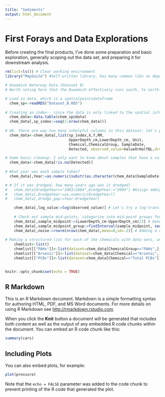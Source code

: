 ```yaml
---
title: "Sediments"
output: html_document
---
```


# First Forays and Data Explorations

Before creating the final products, I've done some preparation and basic exploration, generally scoping out the data set, and preparing it for downstream analysis. 

```r

rm(list=ls()) # Clear working environment
library("MapSuite") #Self-written library, has many common libs as dependencies

# Duwamish Waterway Data (Dataset B)
# Worth noting here that the Duwamish effectively runs south, to north: Upstream is south, towards the harbor is north.

# Load in data, which is a spatialpointsdataframe
  chem_sp<-readRDS("Dataset_B.RDS")
  
# Creating an index-- since the data is only linked to the spatial information via order, we need to make sure it's preserved.
  chem_data<-data.table(chem_sp@data)
  chem_data[,sp_index:=seq(1:nrow(chem_data))]
  
# OK, there are way too many unhelpful columns in this dataset; let's parse it down
  chem_data<-chem_data[,list(sp_index,X,Y,RM,
                             UpperDepth_cm,LowerDepth_cm, Unit,
                             Chemical,ChemicalGroup, SampleDate, 
                             Detected, observed_value=ValueOrHalfQL,dredged_flag=FE_NAVCHAN_F)]

# Some basic cleanup: I only want to know about samples that have a valid entry for "Detected".
  chem_data<-chem_data[!is.na(Detected)]
  
# What year was each sample taken?
  chem_data[,Year:=as.numeric(substr(as.character(chem_data$SampleDate),1,4))]

# # If it was dredged, how many years ago was it dredged?
#   chem_data[DredgeYear=="2003/2004",DredgeYear:="2004"] #Assign ambiguous year ("2003/2004") later year, since we can't assume more time ahs passed than actually has between dredging and sampling.
#   chem_data[,DredgeYear:=as.numeric(DredgeYear)]
#   chem_data[,dredge_gap:=Year-DredgeYear]

    chem_data[,log_value:=log(observed_value)] # Let's try a log-transform for the value variables 
    
    # Check out sample mid-points, categorize into mid-point groups for core depth
    chem_data[,sample_midpoint:=(LowerDepth_cm-UpperDepth_cm)/2] # Generate mid-point of samples
    chem_data[,sample_midpoint_group:=findInterval(sample_midpoint, seq(0,275,25))*25] # Categorizing into max depths
    chem_data[,noise:=rnorm(nrow(chem_data),mean=0,sd=.2)] # Adding a column of "noise" to be able to jitter our plots
    
# Making a structured list for each of the chemicals with data sets, units, and 
    chemlist<-list()
    chemlist[["PAHs"]]<-list(dataset=chem_data[ChemicalGroup=="PAHs",],colors="thanksgiving",name="PAHs",unit="ug/kg dw")
    chemlist[["Arsenic"]]<-list(dataset=chem_data[Chemical=="Arsenic",],colors="seaside",name="Arsenic",unit="ug/kg dw")
    chemlist[["PCBs"]]<-list(dataset=chem_data[Chemical=="Total PCBs"],colors="skyforest",name="PCBs",unit="ug/kg dw")
    
```



```r
knitr::opts_chunk$set(echo = TRUE)
```

## R Markdown

This is an R Markdown document. Markdown is a simple formatting syntax for authoring HTML, PDF, and MS Word documents. For more details on using R Markdown see <http://rmarkdown.rstudio.com>.

When you click the **Knit** button a document will be generated that includes both content as well as the output of any embedded R code chunks within the document. You can embed an R code chunk like this:

```r
summary(cars)
```

## Including Plots

You can also embed plots, for example:

```r
plot(pressure)
```

Note that the `echo = FALSE` parameter was added to the code chunk to prevent printing of the R code that generated the plot.
